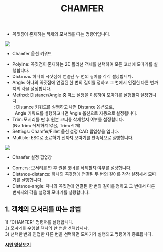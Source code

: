 ﻿---
title: CHAMFER
---


[image1]: ../../../../../assets/images/commands/chamfer/image1.png
[image2]: ../../../../../assets/images/commands/chamfer/image2.png


* 꼭짓점이 존재하는 객체의 모서리를 따는 명령어입니다.

![][image1]

* Chamfer 옵션 키워드  
- Polyline: 꼭짓점이 존재하는 2D 폴리선 객체를 선택하여 모든 코너에 모따기를 실행합니다.  
- Distance: 하나의 꼭짓점에 연결된 두 변의 길이를 각각 설정합니다.  
- Angle: 하나의 꼭짓점에 연결된 한 변의 길이를 정하고 그 변에서 인접한 다른 변까지의 각을 설정합니다.  
- Method: Distance/Angle 중 어느 설정을 이용하여 모따기를 실행할지 설정합니다.  
  &nbsp;: Distance 키워드를 실행하고 나면 Distance 옵션으로,  
  &nbsp;  Angle 키워드를 실행하고나면 Angle 옵션으로 자동으로 설정됩니다.  
- Trim: 모서리를 딴 후 원본 코너를 삭제할지 여부를 설정합니다.  
           (No Trim: 삭제하지 않음, Trim: 삭제)  
- Settings: Chamfer/Fillet 옵션 설정 CAD 팝업창을 엽니다.  
- Multiple: ESC로 종료하기 전까지 모따기를 연속적으로 실행합니다.

![][image2]

* Chamfer 설정 팝업창  
- Corners: 모서리를 딴 후 원본 코너를 삭제할지 여부를 설정합니다.  
- Distance-distance: 하나의 꼭짓점에 연결된 두 변의 길이를 각각 설정해서 모따기를 실행합니다.  
- Distance-angle: 하나의 꼭짓점에 연결된 한 변의 길이를 정하고 그 변에서 다른 변까지의 각을 설정해 모따기를 실행합니다.

## **1\. 객체의 모서리를 따는 방법**

1\) “CHAMFER” 명령어를 실행합니다.  
2\) 모따기를 수행할 객체의 한 변을 선택합니다.  
3\) 선택한 변과 인접한 다른 변을 선택하면 모따기가 실행되고 명령어가 종료됩니다.

[**<Icon name="youtube" class="emoji"/> 시연 영상 보기**](https://youtu.be/XrSsD5VcH7k) 



